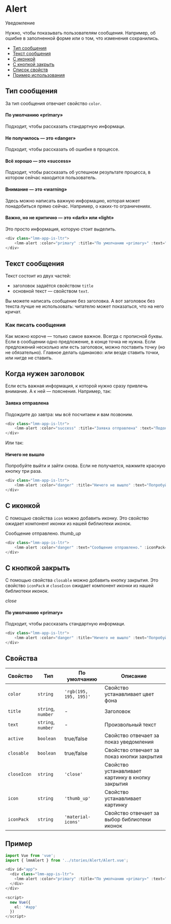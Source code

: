 
# Alert

Уведомление

Нужно, чтобы показывать пользователям сообщения. Например, об ошибке в заполненной форме или о том, что изменения сохранились.

- [Тип сообщения](#тип-сообщения)
- [Текст сообщения](#текст-сообщения)
- [C иконкой](#c-иконкой)
- [C кнопкой закрыть](#c-кнопкой-закрыть)
- [Список свойств](#свойства)
- [Пример использования](#пример)

## Тип сообщения

За тип сообщения отвечает свойство `color`.

<div>
  <div class="lmm-app-is-ltr mb-20">
      <div class="con-lmm-alert con-lmm-alert-primary">
          <h4 class="titlex lmm-alert--title">По умолчанию «primary»</h4>
          <div class="lmm-alert">
              Подходит, чтобы рассказать стандартную информаци.
          </div>
      </div>
  </div>
  <div class="lmm-app-is-ltr  mb-20">
      <div class="con-lmm-alert con-lmm-alert-danger">
          <h4 class="titlex lmm-alert--title">Не получилось — это «danger»</h4>
          <div class="lmm-alert">
              Подходит, чтобы рассказать об ошибке в процессе.
          </div>
      </div>
  </div>
  <div class="lmm-app-is-ltr  mb-20">
      <div class="con-lmm-alert con-lmm-alert-success">
          <h4 class="titlex lmm-alert--title">Всё хорошо — это «success»</h4>
          <div class="lmm-alert">
              Подходит, чтобы рассказать об успешном результате процесса, в котором сейчас находится пользователь.
          </div>
      </div>
  </div>
  <div class="lmm-app-is-ltr  mb-20">
      <div class="con-lmm-alert con-lmm-alert-warning">
          <h4 class="titlex lmm-alert--title">Внимание — это «warning»</h4>
          <div class="lmm-alert">
              Здесь можно написать важную информацию, которая может понадобиться прямо сейчас. Например, о каких-то ограничениях.
          </div>
      </div>
  </div>
  <div class="lmm-app-is-ltr  mb-20">
      <div class="con-lmm-alert con-lmm-alert-dark">
          <h4 class="titlex lmm-alert--title">Важно, но не критично — это «dark» или «light»</h4>
          <div class="lmm-alert">
              Это просто информация, которую стоит выделить.
          </div>
      </div>
  </div>
</div>

```ts
<div class="lmm-app-is-ltr">
    <lmm-alert :color="primary" :title="По умолчанию «primary»" :text="Подходит, чтобы рассказать стандартную информаци." :active="true" />
</div>
```

## Текст сообщения

Текст состоит из двух частей:
* заголовок задаётся свойством `title`
* основной текст — свойством `text`.

Вы можете написать сообщение без заголовка. А вот заголовок без текста лучше не использовать: читателю может показаться, что на него кричат.

### Как писать сообщения

Как можно короче — только самое важное. Всегда с прописной буквы. Если в сообщении одно предложение, в конце точка не нужна. Если предложений несколько или есть заголовок, можно поставить точку (но не обязательно). Главное делать одинаково: или везде ставить точки, или нигде не ставить.

## Когда нужен заголовок
Если есть важная информация, к которой нужно сразу привлечь внимание. А к ней — пояснения. Например, так:

<div class="lmm-app-is-ltr  mb-20">
    <div class="con-lmm-alert con-lmm-alert-success">
        <h4 class="titlex lmm-alert--title">Заявка отправлена</h4>
        <div class="lmm-alert">
            Подождите до завтра: мы всё посчитаем и вам позвоним.
        </div>
    </div>
</div>

```ts
<div class="lmm-app-is-ltr">
    <lmm-alert :color="success" :title="Заявка отправлена" :text="Подождите до завтра: мы всё посчитаем и вам позвоним." :active="true" />
</div>
```

Или так:

<div class="lmm-app-is-ltr  mb-20">
    <div class="con-lmm-alert con-lmm-alert-danger">
        <h4 class="titlex lmm-alert--title">Ничего не вышло</h4>
        <div class="lmm-alert">
            Попробуйте выйти и зайти снова. Если не получается, нажмите красную кнопку три раза.
        </div>
    </div>
</div>

```ts
<div class="lmm-app-is-ltr">
    <lmm-alert :color="danger" :title="Ничего не вышло" :text="Попробуйте выйти и зайти снова. Если не получается, нажмите красную кнопку три раза." :active="true" />
</div>
```

## C иконкой

С помощью свойства `icon` можно добавить иконку. Это свойство ожидает компонент иконки из нашей библиотеки иконок.

<div class="lmm-app-is-ltr">
    <div class="con-lmm-alert con-lmm-alert-success con-icon">
        <div class="lmm-alert con-icon">
            Сообщение отправлено.
            <i class="lmm-icon notranslate icon-scale icon-alert material-icons null">thumb_up</i> </div>
    </div>
</div>

```ts
<div class="lmm-app-is-ltr">
    <lmm-alert :color="danger" :text="Сообщение отправлено." :iconPack="material-icons" :icon="thumb_up" :active="true" />
</div>
```

## C кнопкой закрыть

С помощью свойства `closable` можно добавить кнопку закрытия. Это свойство `iconPack` и `closeIcon` ожидает компонент иконки из нашей библиотеки иконок.

<div class="lmm-app-is-ltr">
    <div class="con-lmm-alert con-lmm-alert-primary">
        <div class="con-x lmm-alert--close"><i class="lmm-icon notranslate icon-scale material-icons null">close</i>
        </div>
        <h4 class="titlex lmm-alert--title">По умолчанию «primary»</h4>
        <div class="lmm-alert">
            Подходит, чтобы рассказать стандартную информаци.
        </div>
    </div>
</div>

```ts
<div class="lmm-app-is-ltr">
    <lmm-alert :color="danger" :title="Ничего не вышло" :text="Попробуйте выйти и зайти снова. Если не получается, нажмите красную кнопку три раза."  :closable="true" :iconPack="material-icons" :closeIcon="close" :active="true" />
</div>
```

## Свойства

| Свойство | Тип | По умолчанию | Описание |
| ----------------- | ------------------------------ | ------------ |---------------------------------------------------------------- |
| `color` | `string` | `'rgb(195, 195, 195)'` | Свойство устанавливает цвет фона |
| `title` | `string`, `number` | - | Заголовок |
| `text` | `string`, `number` | - | Произвольный текст |
| `active` | `boolean` | true/false | Свойство отвечает за показ уведомления |
| `closable` | `boolean` | true/false | Свойство отвечает за показ кнопки закрытия |
| `closeIcon` | `string` | `'close'` | Свойство устанавливает картинку в кнопку закрытия |
| `icon` | `string` | `'thumb_up'` | Свойство устанавливает картинку |
| `iconPack` | `string` | `'material-icons'` | Свойство отвечает за выбор библиотеки иконок |

## Пример

```ts
import Vue from 'vue';
import { lmmAlert } from '../stories/Alert/Alert.vue';

<div id="app">
  <div class="lmm-app-is-ltr">
    <lmm-alert :color="primary" :title="По умолчанию «primary»" :text="Подходит, чтобы рассказать стандартную информаци." :active="true" />
  </div>
</div>

<script>
  new Vue({
    el: '#app'
  })
</script>
```
